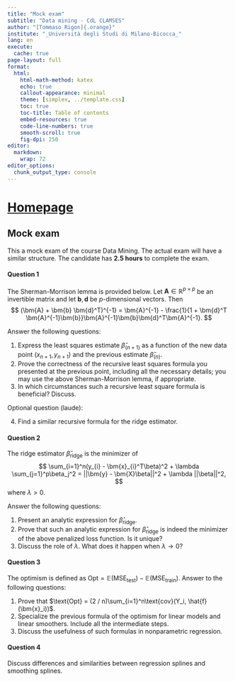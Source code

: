 ```yaml
---
title: "Mock exam"
subtitle: "Data mining - CdL CLAMSES"
author: "[Tommaso Rigon]{.orange}"
institute: "_Università degli Studi di Milano-Bicocca_"
lang: en
execute:
  cache: true
page-layout: full
format:
  html:
    html-math-method: katex
    echo: true
    callout-appearance: minimal
    theme: [simplex, ../template.css]
    toc: true
    toc-title: Table of contents
    embed-resources: true
    code-line-numbers: true
    smooth-scroll: true
    fig-dpi: 250
editor: 
  markdown: 
    wrap: 72
editor_options: 
  chunk_output_type: console
---
```



# [Homepage](../index.html)

## Mock exam

This a mock exam of the course Data Mining. The actual exam will have a similar structure. The candidate has **2.5 hours** to complete the exam.

#### Question 1

The Sherman-Morrison lemma is provided below. Let $\bm{A} \in \mathbb{R}^{p\times p}$ be an invertible matrix and let
$\bm{b},\bm{d}$ be $p$-dimensional vectors. Then $$
(\bm{A} + \bm{b} \bm{d}^T)^{-1} = \bm{A}^{-1} - \frac{1}{1 + \bm{d}^T \bm{A}^{-1}\bm{b}}\bm{A}^{-1}\bm{b}\bm{d}^T\bm{A}^{-1}.
$$

Answer the following questions:

1. Express the least squares estimate $\hat{\beta}_{(n+1)}$ as a function of the new data point $(x_{n+1}, y_{n+1})$ and the previous estimate $\hat{\beta}_{(n)}$. 
2. [Prove]{.orange} the correctness of the recursive least squares formula you presented at the previous point, including all the necessary details; you may use the above Sherman-Morrison lemma, if appropriate.
3. In which circumstances such a recursive least square formula is beneficial? Discuss.

[Optional question (laude)]{.blue}:

4. Find a similar recursive formula for the ridge estimator.


#### Question 2

The ridge estimator $\hat{\beta}_\text{ridge}$ is the [minimizer]{.orange} of $$
    \sum_{i=1}^n(y_{i} - \bm{x}_{i}^T\beta)^2 + \lambda \sum_{j=1}^p\beta_j^2 = ||\bm{y} - \bm{X}\beta||^2 + \lambda ||\beta||^2,
    $$ where $\lambda > 0$.

Answer the following questions:

1. Present an analytic expression for $\hat{\beta}_\text{ridge}$. 
2. [Prove]{.orange} that such an analytic expression for $\hat{\beta}_\text{ridge}$ is indeed the minimizer of the above penalized loss function. Is it unique?
3. Discuss the role of $\lambda$. What does it happen when $\lambda \rightarrow 0$?


#### Question 3

The optimism is defined as $\text{Opt} = \mathbb{E}(\text{MSE}_\text{test}) - \mathbb{E}(\text{MSE}_\text{train})$. Answer to the following questions:

1. Prove that $\text{Opt} = (2 / n)\sum_{i=1}^n\text{cov}(Y_i, \hat{f}(\bm{x}_i))$. 
2. Specialize the previous formula of the optimism for linear models and linear smoothers. Include all the intermediate steps. 
3. Discuss the usefulness of such formulas in nonparametric regression. 

#### Question 4

Discuss differences and similarities between regression splines and smoothing splines.
